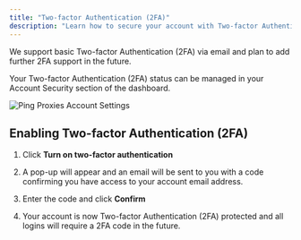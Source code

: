 ```yaml
---
title: "Two-factor Authentication (2FA)"
description: "Learn how to secure your account with Two-factor Authentication (2FA)"
---
```


We support basic Two-factor Authentication (2FA) via email and plan to add further 2FA support in the future.

Your Two-factor Authentication (2FA) status can be managed in your Account Security section of the dashboard.

<img
  src="/images/general/account-settings.png"
  alt="Ping Proxies Account Settings"
/>

## Enabling Two-factor Authentication (2FA)

1. Click **Turn on two-factor authentication**

2. A pop-up will appear and an email will be sent to you with a code confirming you have access to your account email address.

3. Enter the code and click **Confirm**

4. Your account is now Two-factor Authentication (2FA) protected and all logins will require a 2FA code in the future.